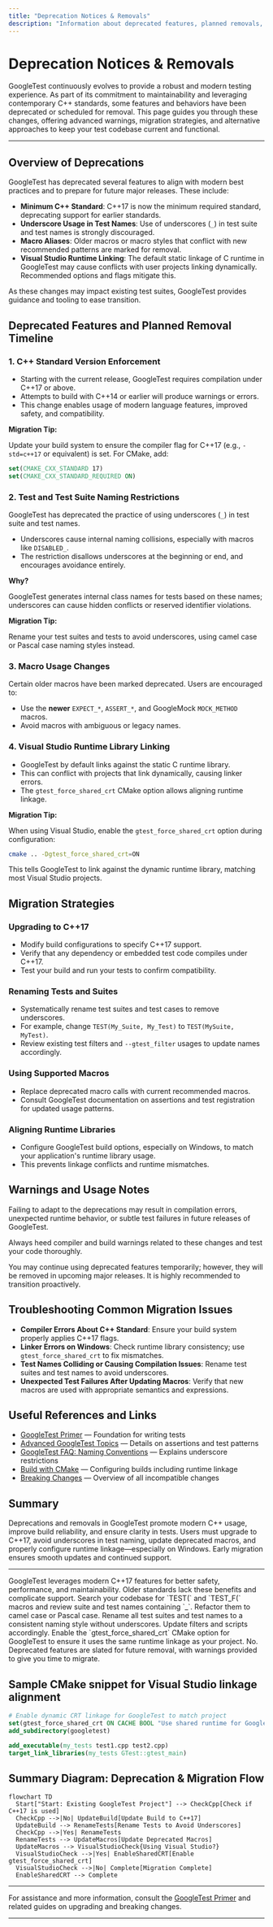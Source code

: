 ```yaml
---
title: "Deprecation Notices & Removals"
description: "Information about deprecated features, planned removals, and suggested long-term migration strategies. Users are provided with advanced warnings and alternative approaches to keep their tests current and avoid breakages."
---
```


# Deprecation Notices & Removals

GoogleTest continuously evolves to provide a robust and modern testing experience. As part of its commitment to maintainability and leveraging contemporary C++ standards, some features and behaviors have been deprecated or scheduled for removal. This page guides you through these changes, offering advanced warnings, migration strategies, and alternative approaches to keep your test codebase current and functional.

---

## Overview of Deprecations

GoogleTest has deprecated several features to align with modern best practices and to prepare for future major releases. These include:

- **Minimum C++ Standard**: C++17 is now the minimum required standard, deprecating support for earlier standards.
- **Underscore Usage in Test Names**: Use of underscores (`_`) in test suite and test names is strongly discouraged.
- **Macro Aliases**: Older macros or macro styles that conflict with new recommended patterns are marked for removal.
- **Visual Studio Runtime Linking**: The default static linkage of C runtime in GoogleTest may cause conflicts with user projects linking dynamically. Recommended options and flags mitigate this.

As these changes may impact existing test suites, GoogleTest provides guidance and tooling to ease transition.

## Deprecated Features and Planned Removal Timeline

### 1. C++ Standard Version Enforcement

- Starting with the current release, GoogleTest requires compilation under C++17 or above.
- Attempts to build with C++14 or earlier will produce warnings or errors.
- This change enables usage of modern language features, improved safety, and compatibility.

**Migration Tip:**

Update your build system to ensure the compiler flag for C++17 (e.g., `-std=c++17` or equivalent) is set. For CMake, add:

```cmake
set(CMAKE_CXX_STANDARD 17)
set(CMAKE_CXX_STANDARD_REQUIRED ON)
```

### 2. Test and Test Suite Naming Restrictions

GoogleTest has deprecated the practice of using underscores (`_`) in test suite and test names.

- Underscores cause internal naming collisions, especially with macros like `DISABLED_`.
- The restriction disallows underscores at the beginning or end, and encourages avoidance entirely.

**Why?**

GoogleTest generates internal class names for tests based on these names; underscores can cause hidden conflicts or reserved identifier violations.

**Migration Tip:**

Rename your test suites and tests to avoid underscores, using camel case or Pascal case naming styles instead.

### 3. Macro Usage Changes

Certain older macros have been marked deprecated. Users are encouraged to:

- Use the **newer** `EXPECT_*`, `ASSERT_*`, and GoogleMock `MOCK_METHOD` macros.
- Avoid macros with ambiguous or legacy names.

### 4. Visual Studio Runtime Library Linking

- GoogleTest by default links against the static C runtime library.
- This can conflict with projects that link dynamically, causing linker errors.
- The `gtest_force_shared_crt` CMake option allows aligning runtime linkage.

**Migration Tip:**

When using Visual Studio, enable the `gtest_force_shared_crt` option during configuration:

```bash
cmake .. -Dgtest_force_shared_crt=ON
```

This tells GoogleTest to link against the dynamic runtime library, matching most Visual Studio projects.

## Migration Strategies

### Upgrading to C++17

- Modify build configurations to specify C++17 support.
- Verify that any dependency or embedded test code compiles under C++17.
- Test your build and run your tests to confirm compatibility.

### Renaming Tests and Suites

- Systematically rename test suites and test cases to remove underscores.
- For example, change `TEST(My_Suite, My_Test)` to `TEST(MySuite, MyTest)`.
- Review existing test filters and `--gtest_filter` usages to update names accordingly.

### Using Supported Macros

- Replace deprecated macro calls with current recommended macros.
- Consult GoogleTest documentation on assertions and test registration for updated usage patterns.

### Aligning Runtime Libraries

- Configure GoogleTest build options, especially on Windows, to match your application's runtime library usage.
- This prevents linkage conflicts and runtime mismatches.

## Warnings and Usage Notes

<Warning>
Failing to adapt to the deprecations may result in compilation errors, unexpected runtime behavior, or subtle test failures in future releases of GoogleTest.

Always heed compiler and build warnings related to these changes and test your code thoroughly.
</Warning>

<Note>
You may continue using deprecated features temporarily; however, they will be removed in upcoming major releases. It is highly recommended to transition proactively.
</Note>

## Troubleshooting Common Migration Issues

- **Compiler Errors About C++ Standard**: Ensure your build system properly applies C++17 flags.
- **Linker Errors on Windows**: Check runtime library consistency; use `gtest_force_shared_crt` to fix mismatches.
- **Test Names Colliding or Causing Compilation Issues**: Rename test suites and test names to avoid underscores.
- **Unexpected Test Failures After Updating Macros**: Verify that new macros are used with appropriate semantics and expressions.

## Useful References and Links

- [GoogleTest Primer](https://github.com/google/googletest/blob/main/docs/primer.md) — Foundation for writing tests
- [Advanced GoogleTest Topics](https://github.com/google/googletest/blob/main/docs/advanced.md) — Details on assertions and test patterns
- [GoogleTest FAQ: Naming Conventions](https://github.com/google/googletest/blob/main/docs/faq.md#why-should-test-suite-names-and-test-names-not-contain-underscore) — Explains underscore restrictions
- [Build with CMake](https://github.com/google/googletest/blob/main/googletest/README.md#build-with-cmake) — Configuring builds including runtime linkage
- [Breaking Changes](https://github.com/google/googletest/blob/main/docs/changelog/breaking-changes.md) — Overview of all incompatible changes

## Summary

Deprecations and removals in GoogleTest promote modern C++ usage, improve build reliability, and ensure clarity in tests. Users must upgrade to C++17, avoid underscores in test naming, update deprecated macros, and properly configure runtime linkage—especially on Windows. Early migration ensures smooth updates and continued support.


---

<AccordionGroup title="Common Migration Questions">
<Accordion title="Why enforce C++17 requirement?">
GoogleTest leverages modern C++17 features for better safety, performance, and maintainability. Older standards lack these benefits and complicate support.
</Accordion>
<Accordion title="How do I find tests using underscores?">
Search your codebase for `TEST(` and `TEST_F(` macros and review suite and test names containing `_`. Refactor them to camel case or Pascal case.
</Accordion>
<Accordion title="What if I have tests both with and without underscores?">
Rename all test suites and test names to a consistent naming style without underscores. Update filters and scripts accordingly.
</Accordion>
<Accordion title="How to handle Visual Studio CRT mismatch errors?">
Enable the `gtest_force_shared_crt` CMake option for GoogleTest to ensure it uses the same runtime linkage as your project.
</Accordion>
<Accordion title="Are all deprecated macros removed immediately?">
No. Deprecated features are slated for future removal, with warnings provided to give you time to migrate.
</Accordion>
</AccordionGroup>

## Sample CMake snippet for Visual Studio linkage alignment

```cmake
# Enable dynamic CRT linkage for GoogleTest to match project
set(gtest_force_shared_crt ON CACHE BOOL "Use shared runtime for GoogleTest")
add_subdirectory(googletest)

add_executable(my_tests test1.cpp test2.cpp)
target_link_libraries(my_tests GTest::gtest_main)
```

## Summary Diagram: Deprecation & Migration Flow

```mermaid
flowchart TD
  Start["Start: Existing GoogleTest Project"] --> CheckCpp[Check if C++17 is used]
  CheckCpp -->|No| UpdateBuild[Update Build to C++17]
  UpdateBuild --> RenameTests[Rename Tests to Avoid Underscores]
  CheckCpp -->|Yes| RenameTests
  RenameTests --> UpdateMacros[Update Deprecated Macros]
  UpdateMacros --> VisualStudioCheck{Using Visual Studio?}
  VisualStudioCheck -->|Yes| EnableSharedCRT[Enable gtest_force_shared_crt]
  VisualStudioCheck -->|No| Complete[Migration Complete]
  EnableSharedCRT --> Complete
```

---

For assistance and more information, consult the [GoogleTest Primer](https://github.com/google/googletest/blob/main/docs/primer.md) and related guides on upgrading and breaking changes.



---